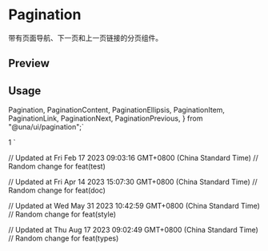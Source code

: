 

<Meta of={PaginationStories} />

# Pagination

带有页面导航、下一页和上一页链接的分页组件。

## Preview

<Canvas of={PaginationStories.Default} />

## Usage

  Pagination,
  PaginationContent,
  PaginationEllipsis,
  PaginationItem,
  PaginationLink,
  PaginationNext,
  PaginationPrevious,
} from "@una/ui/pagination";`

  <PaginationContent>
    <PaginationItem>
      <PaginationPrevious href="#" />
    </PaginationItem>
    <PaginationItem>
      <PaginationLink href="#">1</PaginationLink>
    </PaginationItem>
    <PaginationItem>
      <PaginationEllipsis />
    </PaginationItem>
    <PaginationItem>
      <PaginationNext href="#" />
    </PaginationItem>
  </PaginationContent>
</Pagination>
`

<Source code={importCode} language='ts' dark />
<Source code={usageCode} language='tsx' dark />

// Updated at Fri Feb 17 2023 09:03:16 GMT+0800 (China Standard Time)
// Random change for feat(test)

// Updated at Fri Apr 14 2023 15:07:30 GMT+0800 (China Standard Time)
// Random change for feat(doc)

// Updated at Wed May 31 2023 10:42:59 GMT+0800 (China Standard Time)
// Random change for feat(style)

// Updated at Thu Aug 17 2023 09:02:49 GMT+0800 (China Standard Time)
// Random change for feat(types)
